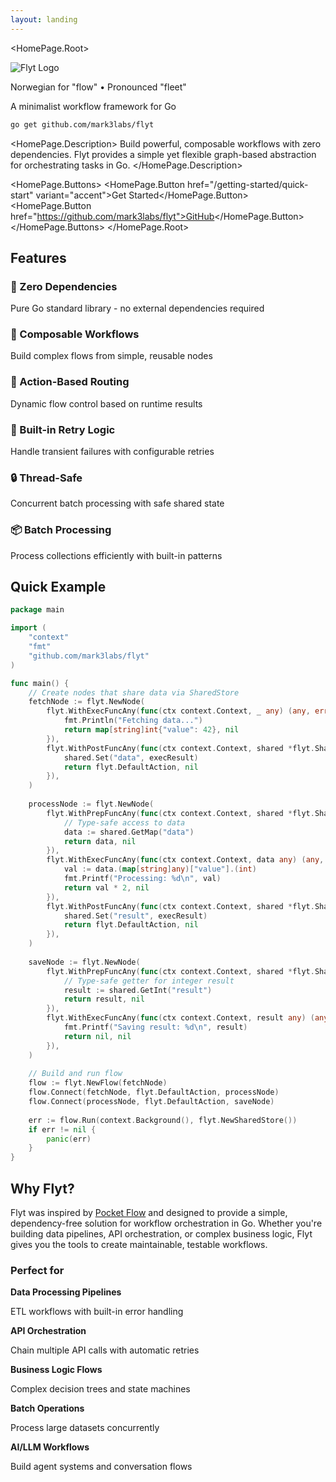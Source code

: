 ```yaml
---
layout: landing
---
```



<HomePage.Root>
  <div style={{ display: 'flex', flexDirection: 'column', alignItems: 'center', marginBottom: '1rem' }}>
    <img src="/flyt-logo.png" alt="Flyt Logo" style={{ width: '280px', height: 'auto' }} />
    <p style={{ fontStyle: 'italic', color: 'var(--vocs-color_text2)', marginTop: '0.5rem', fontSize: '0.95rem' }}>
      Norwegian for "flow" • Pronounced "fleet"
    </p>
  </div>
  <HomePage.Tagline>A minimalist workflow framework for Go</HomePage.Tagline>
  
  ```bash
  go get github.com/mark3labs/flyt
  ```
  
  <HomePage.Description>
    Build powerful, composable workflows with zero dependencies. Flyt provides a simple yet flexible 
    graph-based abstraction for orchestrating tasks in Go.
  </HomePage.Description>
  
  <HomePage.Buttons>
    <HomePage.Button href="/getting-started/quick-start" variant="accent">Get Started</HomePage.Button>
    <HomePage.Button href="https://github.com/mark3labs/flyt">GitHub</HomePage.Button>
  </HomePage.Buttons>
</HomePage.Root>

<div style={{ marginTop: '4rem' }}>

## Features

<div style={{ 
  display: 'grid', 
  gridTemplateColumns: 'repeat(auto-fit, minmax(300px, 1fr))',
  gap: '1.5rem',
  marginTop: '2rem'
}}>
  <div>
    <h3 style={{ fontSize: '1.1rem', marginBottom: '0.5rem' }}>🚀 Zero Dependencies</h3>
    <p style={{ color: 'var(--vocs-color_text2)', fontSize: '0.95rem' }}>Pure Go standard library - no external dependencies required</p>
  </div>
  <div>
    <h3 style={{ fontSize: '1.1rem', marginBottom: '0.5rem' }}>🔄 Composable Workflows</h3>
    <p style={{ color: 'var(--vocs-color_text2)', fontSize: '0.95rem' }}>Build complex flows from simple, reusable nodes</p>
  </div>
  <div>
    <h3 style={{ fontSize: '1.1rem', marginBottom: '0.5rem' }}>🎯 Action-Based Routing</h3>
    <p style={{ color: 'var(--vocs-color_text2)', fontSize: '0.95rem' }}>Dynamic flow control based on runtime results</p>
  </div>
  <div>
    <h3 style={{ fontSize: '1.1rem', marginBottom: '0.5rem' }}>🔁 Built-in Retry Logic</h3>
    <p style={{ color: 'var(--vocs-color_text2)', fontSize: '0.95rem' }}>Handle transient failures with configurable retries</p>
  </div>
  <div>
    <h3 style={{ fontSize: '1.1rem', marginBottom: '0.5rem' }}>🔒 Thread-Safe</h3>
    <p style={{ color: 'var(--vocs-color_text2)', fontSize: '0.95rem' }}>Concurrent batch processing with safe shared state</p>
  </div>
  <div>
    <h3 style={{ fontSize: '1.1rem', marginBottom: '0.5rem' }}>📦 Batch Processing</h3>
    <p style={{ color: 'var(--vocs-color_text2)', fontSize: '0.95rem' }}>Process collections efficiently with built-in patterns</p>
  </div>
</div>

</div>

<div style={{ marginTop: '3rem' }}>

## Quick Example

<div style={{ marginTop: '1.5rem' }}>

```go
package main

import (
    "context"
    "fmt"
    "github.com/mark3labs/flyt"
)

func main() {
    // Create nodes that share data via SharedStore
    fetchNode := flyt.NewNode(
        flyt.WithExecFuncAny(func(ctx context.Context, _ any) (any, error) {
            fmt.Println("Fetching data...")
            return map[string]int{"value": 42}, nil
        }),
        flyt.WithPostFuncAny(func(ctx context.Context, shared *flyt.SharedStore, _, execResult any) (flyt.Action, error) {
            shared.Set("data", execResult)
            return flyt.DefaultAction, nil
        }),
    )
    
    processNode := flyt.NewNode(
        flyt.WithPrepFuncAny(func(ctx context.Context, shared *flyt.SharedStore) (any, error) {
            // Type-safe access to data
            data := shared.GetMap("data")
            return data, nil
        }),
        flyt.WithExecFuncAny(func(ctx context.Context, data any) (any, error) {
            val := data.(map[string]any)["value"].(int)
            fmt.Printf("Processing: %d\n", val)
            return val * 2, nil
        }),
        flyt.WithPostFuncAny(func(ctx context.Context, shared *flyt.SharedStore, _, execResult any) (flyt.Action, error) {
            shared.Set("result", execResult)
            return flyt.DefaultAction, nil
        }),
    )
    
    saveNode := flyt.NewNode(
        flyt.WithPrepFuncAny(func(ctx context.Context, shared *flyt.SharedStore) (any, error) {
            // Type-safe getter for integer result
            result := shared.GetInt("result")
            return result, nil
        }),
        flyt.WithExecFuncAny(func(ctx context.Context, result any) (any, error) {
            fmt.Printf("Saving result: %d\n", result)
            return nil, nil
        }),
    )
    
    // Build and run flow
    flow := flyt.NewFlow(fetchNode)
    flow.Connect(fetchNode, flyt.DefaultAction, processNode)
    flow.Connect(processNode, flyt.DefaultAction, saveNode)
    
    err := flow.Run(context.Background(), flyt.NewSharedStore())
    if err != nil {
        panic(err)
    }
}
```

</div>
</div>

<div style={{ marginTop: '3rem' }}>

## Why Flyt?

<p style={{ fontSize: '1.05rem', lineHeight: '1.7', color: 'var(--vocs-color_text2)', marginTop: '1rem' }}>
Flyt was inspired by <a href="https://github.com/The-Pocket/PocketFlow" style={{ color: 'var(--vocs-color_link)' }}>Pocket Flow</a> and 
designed to provide a simple, dependency-free solution for workflow orchestration in Go. Whether you're building 
data pipelines, API orchestration, or complex business logic, Flyt gives you the tools to create maintainable, 
testable workflows.
</p>

<h3 style={{ marginTop: '2rem', marginBottom: '1.5rem' }}>Perfect for</h3>

<div style={{ 
  display: 'grid', 
  gridTemplateColumns: 'repeat(auto-fit, minmax(280px, 1fr))',
  gap: '1rem'
}}>
  <div style={{ 
    padding: '1rem',
    backgroundColor: 'var(--vocs-color_backgroundDark)',
    borderRadius: '6px',
    border: '1px solid var(--vocs-color_border)'
  }}>
    <strong>Data Processing Pipelines</strong>
    <p style={{ color: 'var(--vocs-color_text2)', fontSize: '0.9rem', marginTop: '0.5rem' }}>
      ETL workflows with built-in error handling
    </p>
  </div>
  <div style={{ 
    padding: '1rem',
    backgroundColor: 'var(--vocs-color_backgroundDark)',
    borderRadius: '6px',
    border: '1px solid var(--vocs-color_border)'
  }}>
    <strong>API Orchestration</strong>
    <p style={{ color: 'var(--vocs-color_text2)', fontSize: '0.9rem', marginTop: '0.5rem' }}>
      Chain multiple API calls with automatic retries
    </p>
  </div>
  <div style={{ 
    padding: '1rem',
    backgroundColor: 'var(--vocs-color_backgroundDark)',
    borderRadius: '6px',
    border: '1px solid var(--vocs-color_border)'
  }}>
    <strong>Business Logic Flows</strong>
    <p style={{ color: 'var(--vocs-color_text2)', fontSize: '0.9rem', marginTop: '0.5rem' }}>
      Complex decision trees and state machines
    </p>
  </div>
  <div style={{ 
    padding: '1rem',
    backgroundColor: 'var(--vocs-color_backgroundDark)',
    borderRadius: '6px',
    border: '1px solid var(--vocs-color_border)'
  }}>
    <strong>Batch Operations</strong>
    <p style={{ color: 'var(--vocs-color_text2)', fontSize: '0.9rem', marginTop: '0.5rem' }}>
      Process large datasets concurrently
    </p>
  </div>
  <div style={{ 
    padding: '1rem',
    backgroundColor: 'var(--vocs-color_backgroundDark)',
    borderRadius: '6px',
    border: '1px solid var(--vocs-color_border)'
  }}>
    <strong>AI/LLM Workflows</strong>
    <p style={{ color: 'var(--vocs-color_text2)', fontSize: '0.9rem', marginTop: '0.5rem' }}>
      Build agent systems and conversation flows
    </p>
  </div>
</div>

</div>